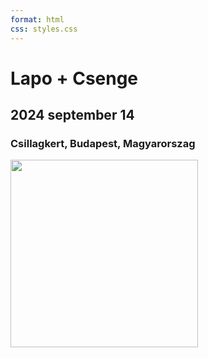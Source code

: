 ```yaml
---
format: html
css: styles.css
---
```


# Lapo + Csenge {.test1}

<style>
  body {
  background-image: url("https://raw.githubusercontent.com/Cpetak/esk_honlap/main/images/test_blue1.png");
  background-size: cover;
  background-repeat: no-repeat;
}
  
</style>

## 2024 september 14 {.test2}


### Csillagkert, Budapest, Magyarorszag {.test3}

<p class="bottom-space">
   
</p>

![](images/mySketch.gif){width=300 fig-align="center"}
